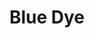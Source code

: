 ---
title: "Blue Dye"
meta_title: "Blue Dye craft"
description: "Craft de Blue Dye"
rank: "c"
draft: false
name: "Blue Dye"
recipe_img: "https://wiki.pokexgames.com/images/c/c9/Blue_Dye.png"
level: 44
craft_time: 60
result: 1
value_npc: 1
ingredients:
  - name: "Water Gem"
    quantity: 200
    item_img: "https://wiki.pokexgames.com/images/7/75/Watergem.png"
    value_npc: 1
  - name: "Insect Claw"
    quantity: 5
    item_img: "https://wiki.pokexgames.com/images/3/3f/Insect_Claw.png"
    value_npc: 1
---